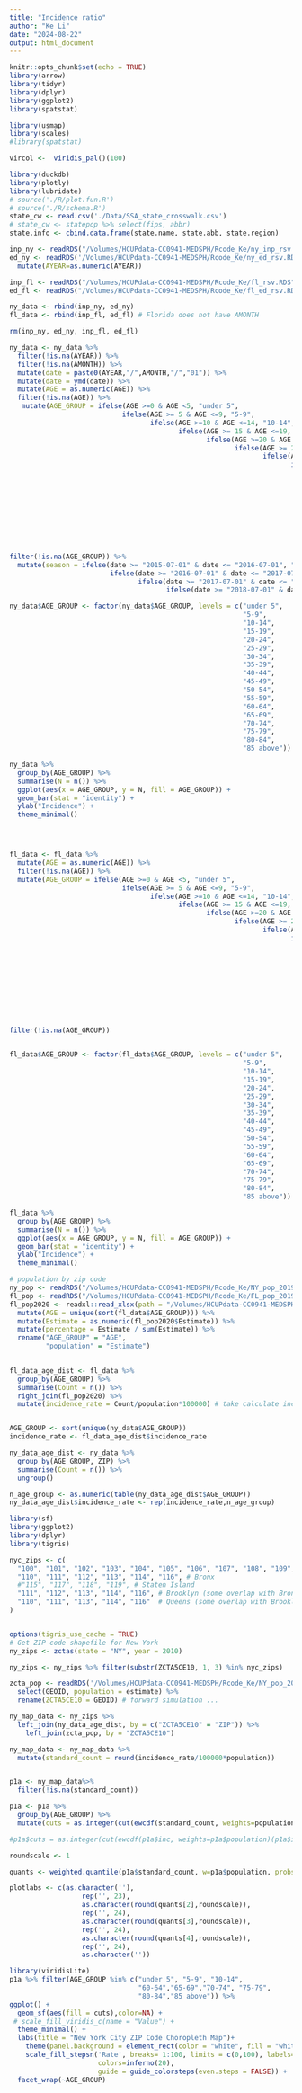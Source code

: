 ```yaml
---
title: "Incidence ratio"
author: "Ke Li"
date: "2024-08-22"
output: html_document
---
```


```r
knitr::opts_chunk$set(echo = TRUE)
library(arrow)
library(tidyr)
library(dplyr)
library(ggplot2)
library(spatstat)

library(usmap)
library(scales)
#library(spatstat)

vircol <-  viridis_pal()(100)

library(duckdb)
library(plotly)
library(lubridate)
# source('./R/plot.fun.R')
# source('./R/schema.R')
state_cw <- read.csv('./Data/SSA_state_crosswalk.csv')
# state_cw <- statepop %>% select(fips, abbr)
state.info <- cbind.data.frame(state.name, state.abb, state.region)

```


```r
inp_ny <- readRDS("/Volumes/HCUPdata-CC0941-MEDSPH/Rcode_Ke/ny_inp_rsv.RDS")
ed_ny <- readRDS('/Volumes/HCUPdata-CC0941-MEDSPH/Rcode_Ke/ny_ed_rsv.RDS') %>%
  mutate(AYEAR=as.numeric(AYEAR))

inp_fl <- readRDS("/Volumes/HCUPdata-CC0941-MEDSPH/Rcode_Ke/fl_rsv.RDS")
ed_fl <- readRDS("/Volumes/HCUPdata-CC0941-MEDSPH/Rcode_Ke/fl_ed_rsv.RDS")

ny_data <- rbind(inp_ny, ed_ny)
fl_data <- rbind(inp_fl, ed_fl) # Florida does not have AMONTH 

rm(inp_ny, ed_ny, inp_fl, ed_fl)

```

```r

ny_data <- ny_data %>% 
  filter(!is.na(AYEAR)) %>% 
  filter(!is.na(AMONTH)) %>% 
  mutate(date = paste0(AYEAR,"/",AMONTH,"/","01")) %>% 
  mutate(date = ymd(date)) %>% 
  mutate(AGE = as.numeric(AGE)) %>% 
  filter(!is.na(AGE)) %>% 
   mutate(AGE_GROUP = ifelse(AGE >=0 & AGE <5, "under 5", 
                            ifelse(AGE >= 5 & AGE <=9, "5-9", 
                                   ifelse(AGE >=10 & AGE <=14, "10-14", 
                                          ifelse(AGE >= 15 & AGE <=19, "15-19",
                                                 ifelse(AGE >=20 & AGE <24, "20-24",
                                                        ifelse(AGE >= 25 & AGE <= 29, "25-29",
                                                               ifelse(AGE >= 30 & AGE <=34, "30-34",
                                                                      ifelse(AGE >= 35 & AGE <= 39, "35-39",
                                                                             ifelse(AGE >= 40 & AGE <=44, "40-44",
                                                                                    ifelse(AGE >= 45 & AGE <=49, "45-49",
                                                                                           ifelse(AGE >= 50 & AGE <= 54, "50-54",
                                                                                                  ifelse(AGE >= 55 & AGE <= 59, "55-59",
                                                                                                         ifelse(AGE >= 60 & AGE <=64, "60-64",
                                                                                                                ifelse(AGE >=65 & AGE <= 69,"65-69",
                                                                                                                       ifelse(AGE >=70 & AGE <= 74, "70-74",
                                                                                                                              ifelse(AGE >=75 & AGE <= 79, "75-79", 
                                                                                                                                     ifelse(AGE >= 80 & AGE <= 84, "80-84",
                                                                                                                                            ifelse(AGE >=85, "85 above", NA))))))))))))))))))) %>% 
filter(!is.na(AGE_GROUP)) %>% 
  mutate(season = ifelse(date >= "2015-07-01" & date <= "2016-07-01", "2015/16",
                         ifelse(date >= "2016-07-01" & date <= "2017-07-01", "2016/17",
                                ifelse(date >= "2017-07-01" & date <= "2018-07-01", "2017/18",
                                       ifelse(date >= "2018-07-01" & date <= "2019-07-01", "2018/19", NA)))))

ny_data$AGE_GROUP <- factor(ny_data$AGE_GROUP, levels = c("under 5", 
                                                          "5-9", 
                                                          "10-14", 
                                                          "15-19", 
                                                          "20-24", 
                                                          "25-29",
                                                          "30-34",
                                                          "35-39",
                                                          "40-44",
                                                          "45-49",
                                                          "50-54",
                                                          "55-59",
                                                          "60-64",
                                                          "65-69",
                                                          "70-74",
                                                          "75-79",
                                                          "80-84",
                                                          "85 above"))

ny_data %>% 
  group_by(AGE_GROUP) %>% 
  summarise(N = n()) %>% 
  ggplot(aes(x = AGE_GROUP, y = N, fill = AGE_GROUP)) + 
  geom_bar(stat = "identity") + 
  ylab("Incidence") + 
  theme_minimal()




fl_data <- fl_data %>% 
  mutate(AGE = as.numeric(AGE)) %>% 
  filter(!is.na(AGE)) %>% 
  mutate(AGE_GROUP = ifelse(AGE >=0 & AGE <5, "under 5", 
                            ifelse(AGE >= 5 & AGE <=9, "5-9", 
                                   ifelse(AGE >=10 & AGE <=14, "10-14", 
                                          ifelse(AGE >= 15 & AGE <=19, "15-19",
                                                 ifelse(AGE >=20 & AGE <24, "20-24",
                                                        ifelse(AGE >= 25 & AGE <= 29, "25-29",
                                                               ifelse(AGE >= 30 & AGE <=34, "30-34",
                                                                      ifelse(AGE >= 35 & AGE <= 39, "35-39",
                                                                             ifelse(AGE >= 40 & AGE <=44, "40-44",
                                                                                    ifelse(AGE >= 45 & AGE <=49, "45-49",
                                                                                           ifelse(AGE >= 50 & AGE <= 54, "50-54",
                                                                                                  ifelse(AGE >= 55 & AGE <= 59, "55-59",
                                                                                                         ifelse(AGE >= 60 & AGE <=64, "60-64",
                                                                                                                ifelse(AGE >=65 & AGE <= 69,"65-69",
                                                                                                                       ifelse(AGE >=70 & AGE <= 74, "70-74",
                                                                                                                              ifelse(AGE >=75 & AGE <= 79, "75-79", 
                                                                                                                                     ifelse(AGE >= 80 & AGE <= 84, "80-84",
                                                                                                                                            ifelse(AGE >=85, "85 above", NA))))))))))))))))))) %>% 
filter(!is.na(AGE_GROUP))
  

fl_data$AGE_GROUP <- factor(fl_data$AGE_GROUP, levels = c("under 5", 
                                                          "5-9", 
                                                          "10-14", 
                                                          "15-19", 
                                                          "20-24", 
                                                          "25-29",
                                                          "30-34",
                                                          "35-39",
                                                          "40-44",
                                                          "45-49",
                                                          "50-54",
                                                          "55-59",
                                                          "60-64",
                                                          "65-69",
                                                          "70-74",
                                                          "75-79",
                                                          "80-84",
                                                          "85 above"))

fl_data %>% 
  group_by(AGE_GROUP) %>% 
  summarise(N = n()) %>% 
  ggplot(aes(x = AGE_GROUP, y = N, fill = AGE_GROUP)) + 
  geom_bar(stat = "identity") + 
  ylab("Incidence") + 
  theme_minimal()

```


```r
# population by zip code
ny_pop <- readRDS("/Volumes/HCUPdata-CC0941-MEDSPH/Rcode_Ke/NY_pop_2019.RDS")
fl_pop <- readRDS("/Volumes/HCUPdata-CC0941-MEDSPH/Rcode_Ke/FL_pop_2019.RDS")
fl_pop2020 <- readxl::read_xlsx(path = "/Volumes/HCUPdata-CC0941-MEDSPH/Rcode_Ke/FL_2020_population.xlsx", sheet = "Data") %>% 
  mutate(AGE = unique(sort(fl_data$AGE_GROUP))) %>% 
  mutate(Estimate = as.numeric(fl_pop2020$Estimate)) %>% 
  mutate(percentage = Estimate / sum(Estimate)) %>% 
  rename("AGE_GROUP" = "AGE",
         "population" = "Estimate")
  

fl_data_age_dist <- fl_data %>% 
  group_by(AGE_GROUP) %>% 
  summarise(Count = n()) %>%  
  right_join(fl_pop2020) %>% 
  mutate(incidence_rate = Count/population*100000) # take calculate incidence rate here...


AGE_GROUP <- sort(unique(ny_data$AGE_GROUP))
incidence_rate <- fl_data_age_dist$incidence_rate

ny_data_age_dist <- ny_data %>% 
  group_by(AGE_GROUP, ZIP) %>% 
  summarise(Count = n()) %>% 
  ungroup() 

n_age_group <- as.numeric(table(ny_data_age_dist$AGE_GROUP))
ny_data_age_dist$incidence_rate <- rep(incidence_rate,n_age_group)

```

```r

library(sf)
library(ggplot2)
library(dplyr)
library(tigris)

nyc_zips <- c(
  "100", "101", "102", "103", "104", "105", "106", "107", "108", "109", # Manhattan
  "110", "111", "112", "113", "114", "116", # Bronx
  #"115", "117", "118", "119", # Staten Island
  "111", "112", "113", "114", "116", # Brooklyn (some overlap with Bronx)
  "110", "111", "113", "114", "116"  # Queens (some overlap with Brooklyn and Bronx)
)


options(tigris_use_cache = TRUE)
# Get ZIP code shapefile for New York
ny_zips <- zctas(state = "NY", year = 2010)

ny_zips <- ny_zips %>% filter(substr(ZCTA5CE10, 1, 3) %in% nyc_zips)

zcta_pop <- readRDS('/Volumes/HCUPdata-CC0941-MEDSPH/Rcode_Ke/NY_pop_2019.RDS') %>%
  select(GEOID, population = estimate) %>%
  rename(ZCTA5CE10 = GEOID) # forward simulation ...

ny_map_data <- ny_zips %>%
  left_join(ny_data_age_dist, by = c("ZCTA5CE10" = "ZIP")) %>%
    left_join(zcta_pop, by = "ZCTA5CE10") 

ny_map_data <- ny_map_data %>% 
  mutate(standard_count = round(incidence_rate/100000*population))



```


```r
p1a <- ny_map_data%>%
  filter(!is.na(standard_count))  

p1a <- p1a %>% 
  group_by(AGE_GROUP) %>% 
  mutate(cuts = as.integer(cut(ewcdf(standard_count, weights=population)(standard_count), seq(0,1,.01))))

#p1a$cuts = as.integer(cut(ewcdf(p1a$inc, weights=p1a$population)(p1a$inc), seq(0,1,.01)))

roundscale <- 1

quants <- weighted.quantile(p1a$standard_count, w=p1a$population, probs=seq(0,1,0.25), na.rm = TRUE)

plotlabs <- c(as.character(''), 
                  rep('', 23),  
                  as.character(round(quants[2],roundscale)),
                  rep('', 24),  
                  as.character(round(quants[3],roundscale)),
                  rep('', 24),  
                  as.character(round(quants[4],roundscale)),
                  rep('', 24),  
                  as.character(''))

library(viridisLite)
p1a %>% filter(AGE_GROUP %in% c("under 5", "5-9", "10-14",
                                "60-64","65-69","70-74", "75-79",
                                "80-84","85 above")) %>% 
ggplot() +
  geom_sf(aes(fill = cuts),color=NA) +
 # scale_fill_viridis_c(name = "Value") +
  theme_minimal() +
  labs(title = "New York City ZIP Code Choropleth Map")+
    theme(panel.background = element_rect(color = "white", fill = "white")) +
    scale_fill_stepsn('Rate', breaks= 1:100, limits = c(0,100), labels=plotlabs,
                      colors=inferno(20),
                      guide = guide_colorsteps(even.steps = FALSE)) + 
  facet_wrap(~AGE_GROUP)

```


